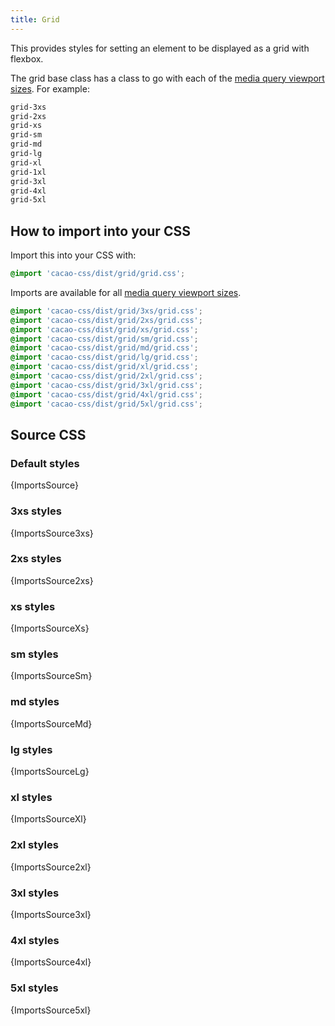 ```yaml
---
title: Grid
---
```


This provides styles for setting an element to be displayed as a grid with flexbox.

The grid base class has a class to go with each of the [media query viewport sizes](/styles/media#viewport-media-queries). For example:

```css
grid-3xs
grid-2xs
grid-xs
grid-sm
grid-md
grid-lg
grid-xl
grid-1xl
grid-3xl
grid-4xl
grid-5xl
```

## How to import into your CSS

Import this into your CSS with:

```css
@import 'cacao-css/dist/grid/grid.css';
```

Imports are available for all [media query viewport sizes](/styles/media#viewport-media-queries).

```css
@import 'cacao-css/dist/grid/3xs/grid.css';
@import 'cacao-css/dist/grid/2xs/grid.css';
@import 'cacao-css/dist/grid/xs/grid.css';
@import 'cacao-css/dist/grid/sm/grid.css';
@import 'cacao-css/dist/grid/md/grid.css';
@import 'cacao-css/dist/grid/lg/grid.css';
@import 'cacao-css/dist/grid/xl/grid.css';
@import 'cacao-css/dist/grid/2xl/grid.css';
@import 'cacao-css/dist/grid/3xl/grid.css';
@import 'cacao-css/dist/grid/4xl/grid.css';
@import 'cacao-css/dist/grid/5xl/grid.css';
```

## Source CSS

<!-- markdownlint-disable -->

### Default styles

<CodeBlock language="css" title="grid/grid.css">{ImportsSource}</CodeBlock>

### 3xs styles

<CodeBlock language="css" title="grid/3xs/grid.css">{ImportsSource3xs}</CodeBlock>

### 2xs styles

<CodeBlock language="css" title="grid/2xs/grid.css">{ImportsSource2xs}</CodeBlock>

### xs styles

<CodeBlock language="css" title="grid/xs/grid.css">{ImportsSourceXs}</CodeBlock>

### sm styles

<CodeBlock language="css" title="grid/sm/grid.css">{ImportsSourceSm}</CodeBlock>

### md styles

<CodeBlock language="css" title="grid/md/grid.css">{ImportsSourceMd}</CodeBlock>

### lg styles

<CodeBlock language="css" title="grid/lg/grid.css">{ImportsSourceLg}</CodeBlock>

### xl styles

<CodeBlock language="css" title="grid/xl/grid.css">{ImportsSourceXl}</CodeBlock>

### 2xl styles

<CodeBlock language="css" title="grid/2xl/grid.css">{ImportsSource2xl}</CodeBlock>

### 3xl styles

<CodeBlock language="css" title="grid/3xl/grid.css">{ImportsSource3xl}</CodeBlock>

### 4xl styles

<CodeBlock language="css" title="grid/4xl/grid.css">{ImportsSource4xl}</CodeBlock>

### 5xl styles

<CodeBlock language="css" title="grid/5xl/grid.css">{ImportsSource5xl}</CodeBlock>
